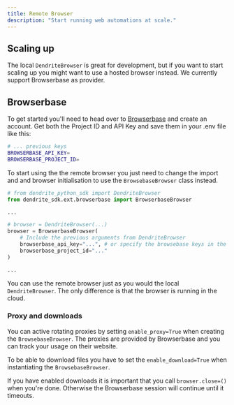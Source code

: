 ```yaml
---
title: Remote Browser
description: "Start running web automations at scale."
---
```


## Scaling up

The local `DendriteBrowser` is great for development, but if you want to start scaling up you might want to use a hosted browser instead. We currently support Browserbase as provider.

## Browserbase

To get started you'll need to head over to [Browserbase](https://www.browserbase.com/) and create an account. Get both the Project ID and API Key and save them in your .env file like this:


```bash .env
# ... previous keys 
BROWSERBASE_API_KEY=
BROWSERBASE_PROJECT_ID=
```

To start using the the remote browser you just need to change the import and and browser initialisation to use the `BrowsebaseBrowser` class instead.


```py
# from dendrite_python_sdk import DendriteBrowser
from dendrite_sdk.ext.browserbase import BrowserbaseBrowser

...

# browser = DendriteBrowser(...)
browser = BrowserbaseBrowser(
    # Include the previous arguments from DendriteBrowser
    browserbase_api_key="...", # or specify the browsebase keys in the .env file
    browserbase_project_id="..."
)

...
```

<Note>You can use the remote browser just as you would the local `DendriteBrowser`. The only difference is that the browser is running in the cloud.</Note>

### Proxy and downloads

You can active rotating proxies by setting `enable_proxy=True` when creating the `BrowsebaseBrowser`. The proxies are provided by Browserbase and you can track your usage on their website.
 
To be able to download files you have to set the `enable_download=True` when instantiating the `BrowsebaseBrowser`.

<Warning> If you have enabled downloads it is important that you call `browser.close=()` when you're done. Otherwise the Browserbase session will continue until it timeouts.</Warning>